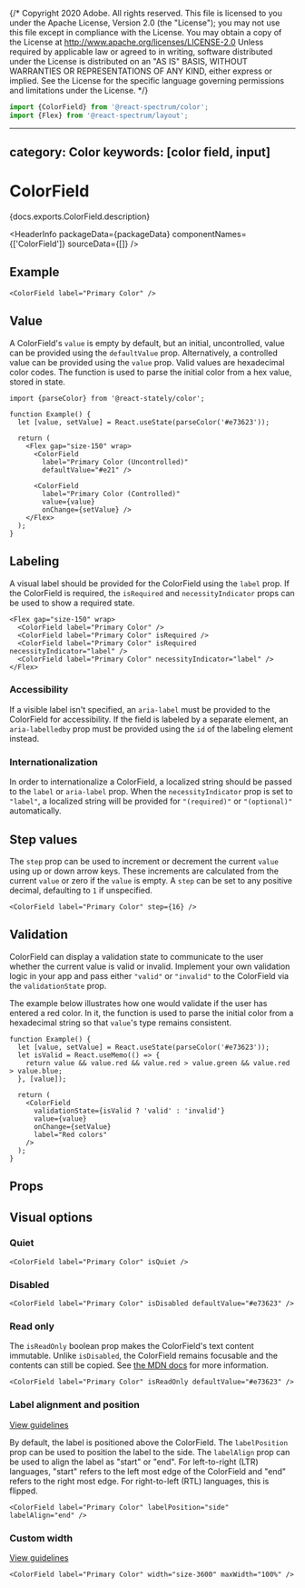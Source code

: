 {/* Copyright 2020 Adobe. All rights reserved.
This file is licensed to you under the Apache License, Version 2.0 (the "License");
you may not use this file except in compliance with the License. You may obtain a copy
of the License at http://www.apache.org/licenses/LICENSE-2.0
Unless required by applicable law or agreed to in writing, software distributed under
the License is distributed on an "AS IS" BASIS, WITHOUT WARRANTIES OR REPRESENTATIONS
OF ANY KIND, either express or implied. See the License for the specific language
governing permissions and limitations under the License. */}



```jsx import
import {ColorField} from '@react-spectrum/color';
import {Flex} from '@react-spectrum/layout';
```

---
category: Color
keywords: [color field, input]
---

# ColorField

<PageDescription>{docs.exports.ColorField.description}</PageDescription>

<HeaderInfo
  packageData={packageData}
  componentNames={['ColorField']}
  sourceData={[]} />

## Example

```tsx example
<ColorField label="Primary Color" />
```

## Value

A ColorField's `value` is empty by default, but an initial, uncontrolled, value can be provided using the `defaultValue` prop.
Alternatively, a controlled value can be provided using the `value` prop. Valid values are hexadecimal color codes.
The <TypeLink links={statelyDocs.links} type={statelyDocs.exports.parseColor} /> function is used to parse the initial color
from a hex value, stored in state.

```tsx example
import {parseColor} from '@react-stately/color';

function Example() {
  let [value, setValue] = React.useState(parseColor('#e73623'));

  return (
    <Flex gap="size-150" wrap>
      <ColorField
        label="Primary Color (Uncontrolled)"
        defaultValue="#e21" />

      <ColorField
        label="Primary Color (Controlled)"
        value={value}
        onChange={setValue} />
    </Flex>
  );
}
```

## Labeling

A visual label should be provided for the ColorField using the `label` prop. If the ColorField is required, the `isRequired` and
`necessityIndicator` props can be used to show a required state.

```tsx example
<Flex gap="size-150" wrap>
  <ColorField label="Primary Color" />
  <ColorField label="Primary Color" isRequired />
  <ColorField label="Primary Color" isRequired necessityIndicator="label" />
  <ColorField label="Primary Color" necessityIndicator="label" />
</Flex>
```

### Accessibility

If a visible label isn't specified, an `aria-label` must be provided to the ColorField for
accessibility. If the field is labeled by a separate element, an `aria-labelledby` prop must be provided using
the `id` of the labeling element instead.

### Internationalization

In order to internationalize a ColorField, a localized string should be passed to the `label` or `aria-label` prop.
When the `necessityIndicator` prop is set to `"label"`, a localized string will be provided for `"(required)"` or `"(optional)"` automatically.

## Step values

The `step` prop can be used to increment or decrement the current `value` using up or down arrow keys. These increments
are calculated from the current `value` or zero if the `value` is empty. A `step` can be set to any positive decimal,
defaulting to `1` if unspecified.

```tsx example
<ColorField label="Primary Color" step={16} />
```

## Validation

ColorField can display a validation state to communicate to the user whether the current value is valid or invalid.
Implement your own validation logic in your app and pass either `"valid"` or `"invalid"` to the ColorField via the `validationState` prop.

The example below illustrates how one would validate if the user has entered a red color. In it,
the <TypeLink links={statelyDocs.links} type={statelyDocs.exports.parseColor} /> function is used to parse the
initial color from a hexadecimal string so that `value`'s type remains consistent.

```tsx example
function Example() {
  let [value, setValue] = React.useState(parseColor('#e73623'));
  let isValid = React.useMemo(() => {
    return value && value.red && value.red > value.green && value.red > value.blue;
  }, [value]);

  return (
    <ColorField
      validationState={isValid ? 'valid' : 'invalid'}
      value={value}
      onChange={setValue}
      label="Red colors"
    />
  );
}
```

## Props

<PropTable component={docs.exports.ColorField} links={docs.links} />

## Visual options

### Quiet

```tsx example
<ColorField label="Primary Color" isQuiet />
```

### Disabled

```tsx example
<ColorField label="Primary Color" isDisabled defaultValue="#e73623" />
```

### Read only

The `isReadOnly` boolean prop makes the ColorField's text content immutable. Unlike `isDisabled`, the ColorField remains focusable
and the contents can still be copied. See [the MDN docs](https://developer.mozilla.org/en-US/docs/Web/HTML/Attributes/readonly) for more information.

```tsx example
<ColorField label="Primary Color" isReadOnly defaultValue="#e73623" />
```

### Label alignment and position
[View guidelines](https://spectrum.adobe.com/page/text-field/#Label-position)

By default, the label is positioned above the ColorField. The `labelPosition` prop can be used to position the label to the side.
The `labelAlign` prop can be used to align the label as "start" or "end". For left-to-right (LTR) languages, "start" refers to the
left most edge of the ColorField and "end" refers to the right most edge. For right-to-left (RTL) languages, this is flipped.

```tsx example
<ColorField label="Primary Color" labelPosition="side" labelAlign="end" />
```

### Custom width

[View guidelines](https://spectrum.adobe.com/page/text-field/#Width)

```tsx example
<ColorField label="Primary Color" width="size-3600" maxWidth="100%" />
```
